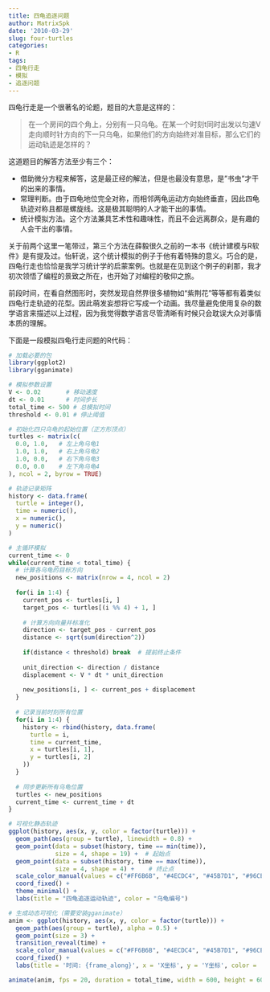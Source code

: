 ```yaml
---
title: 四龟追逐问题
author: MatrixSpk
date: '2010-03-29'
slug: four-turtles
categories:
- R
tags:
- 四龟行走
- 模拟
- 追逐问题
---
```


四龟行走是一个很著名的论题，题目的大意是这样的：

> 在一个房间的四个角上，分别有一只乌龟。在某一个时刻t同时出发以匀速V走向顺时针方向的下一只乌龟，如果他们的方向始终对准目标，那么它们的运动轨迹是怎样的？

这道题目的解答方法至少有三个：

* 借助微分方程来解答，这是最正经的解法，但是也最没有意思，是"书虫"才干的出来的事情。
* 常理判断。由于四龟地位完全对称，而相邻两龟运动方向始终垂直，因此四龟轨迹对称且都是螺旋线。这是极其聪明的人才能干出的事情。
* 统计模拟方法。这个方法兼具艺术性和趣味性，而且不会远离群众，是有趣的人会干出的事情。

关于前两个这里一笔带过，第三个方法在薛毅很久之前的一本书《统计建模与R软件》是有提及过。怡轩说，这个统计模拟的例子于他有着特殊的意义。巧合的是，四龟行走也恰恰是我学习统计学的启蒙案例。也就是在见到这个例子的刹那，我才初次领悟了编程的景致之所在，也开始了对编程的敬仰之旅。

前段时间，在看自然图形时，突然发现自然界很多植物如“紫荆花”等等都有着类似四龟行走轨迹的花型。因此萌发妄想将它写成一个动画。我尽量避免使用复杂的数学语言来描述以上过程，因为我觉得数学语言尽管清晰有时候只会耽误大众对事情本质的理解。

下面是一段模拟四龟行走问题的R代码：

```r
# 加载必要的包
library(ggplot2)
library(gganimate)

# 模拟参数设置
V <- 0.02       # 移动速度
dt <- 0.01      # 时间步长
total_time <- 500 # 总模拟时间
threshold <- 0.01 # 停止阈值

# 初始化四只乌龟的起始位置（正方形顶点）
turtles <- matrix(c(
  0.0, 1.0,   # 左上角乌龟1
  1.0, 1.0,   # 右上角乌龟2
  1.0, 0.0,   # 右下角乌龟3
  0.0, 0.0    # 左下角乌龟4
), ncol = 2, byrow = TRUE)

# 轨迹记录矩阵
history <- data.frame(
  turtle = integer(),
  time = numeric(),
  x = numeric(),
  y = numeric()
)

# 主循环模拟
current_time <- 0
while(current_time < total_time) {
  # 计算各乌龟的目标方向
  new_positions <- matrix(nrow = 4, ncol = 2)
  
  for(i in 1:4) {
    current_pos <- turtles[i, ]
    target_pos <- turtles[(i %% 4) + 1, ]
    
    # 计算方向向量并标准化
    direction <- target_pos - current_pos
    distance <- sqrt(sum(direction^2))
    
    if(distance < threshold) break  # 提前终止条件
    
    unit_direction <- direction / distance
    displacement <- V * dt * unit_direction
    
    new_positions[i, ] <- current_pos + displacement
  }
  
  # 记录当前时刻所有位置
  for(i in 1:4) {
    history <- rbind(history, data.frame(
      turtle = i,
      time = current_time,
      x = turtles[i, 1],
      y = turtles[i, 2]
    ))
  }
  
  # 同步更新所有乌龟位置
  turtles <- new_positions
  current_time <- current_time + dt
}

# 可视化静态轨迹
ggplot(history, aes(x, y, color = factor(turtle))) +
  geom_path(aes(group = turtle), linewidth = 0.8) +
  geom_point(data = subset(history, time == min(time)), 
             size = 4, shape = 19) +  # 起始点
  geom_point(data = subset(history, time == max(time)), 
             size = 4, shape = 4) +    # 终止点
  scale_color_manual(values = c("#FF6B6B", "#4ECDC4", "#45B7D1", "#96CEB4")) +
  coord_fixed() +
  theme_minimal() +
  labs(title = "四龟追逐运动轨迹", color = "乌龟编号")

# 生成动态可视化（需要安装gganimate）
anim <- ggplot(history, aes(x, y, color = factor(turtle))) +
  geom_path(aes(group = turtle), alpha = 0.5) +
  geom_point(size = 3) +
  transition_reveal(time) +
  scale_color_manual(values = c("#FF6B6B", "#4ECDC4", "#45B7D1", "#96CEB4")) +
  coord_fixed() +
  labs(title = '时间: {frame_along}', x = 'X坐标', y = 'Y坐标', color = '乌龟编号')

animate(anim, fps = 20, duration = total_time, width = 600, height = 600)
```
